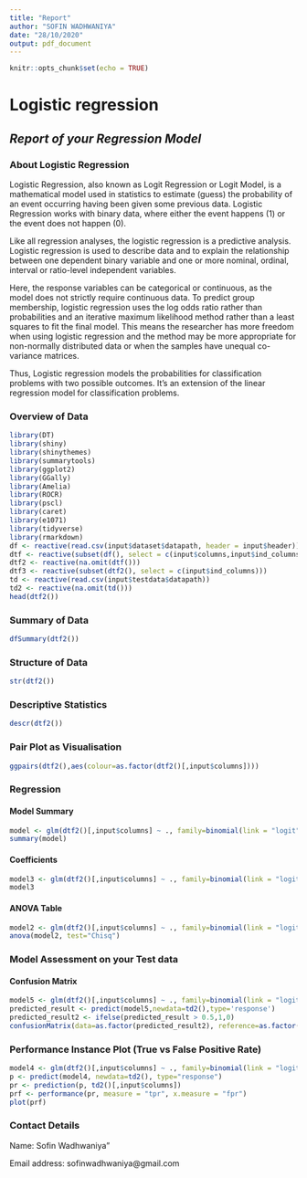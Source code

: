 ```yaml
---
title: "Report"
author: "SOFIN WADHWANIYA"
date: "28/10/2020"
output: pdf_document
---
```


```r
knitr::opts_chunk$set(echo = TRUE)
```  

# __Logistic regression__  


## ___Report of your Regression Model___  


### About Logistic Regression  


Logistic Regression, also known as Logit Regression or Logit Model, 
is a mathematical model used in statistics to estimate (guess) the 
probability of an event occurring having been given some previous data. 
Logistic Regression works with binary data, where either the event happens
(1) or the event does not happen (0).  


Like all regression analyses, the logistic regression is a predictive analysis.
Logistic regression is used to describe data and to explain the relationship 
between one dependent binary variable and one or more nominal, ordinal, interval
or ratio-level independent variables.  


Here, the response variables can be categorical or continuous, as the model 
does not strictly require continuous data. To predict group membership, logistic
regression uses the log odds ratio rather than probabilities and an iterative
maximum likelihood method rather than a least squares to fit the final model.
This means the researcher has more freedom when using logistic regression and the method may 
be more appropriate for non-normally distributed data or when the samples 
have unequal co-variance matrices.  


Thus, Logistic regression models the probabilities for classification 
problems with two possible outcomes. It's an extension of the linear
regression model for classification problems.  


### Overview of Data  


```r
library(DT)
library(shiny)
library(shinythemes)
library(summarytools)
library(ggplot2)
library(GGally)
library(Amelia)
library(ROCR)
library(pscl)
library(caret)
library(e1071)
library(tidyverse)
library(rmarkdown)
df <- reactive(read.csv(input$dataset$datapath, header = input$header))
dtf <- reactive(subset(df(), select = c(input$columns,input$ind_columns)))
dtf2 <- reactive(na.omit(dtf()))
dtf3 <- reactive(subset(dtf2(), select = c(input$ind_columns)))
td <- reactive(read.csv(input$testdata$datapath))
td2 <- reactive(na.omit(td()))
head(dtf2())
```  


### Summary of Data  


```r
dfSummary(dtf2())
```  


### Structure of Data  


```r
str(dtf2())
```  


### Descriptive Statistics  


```r
descr(dtf2())
```  


### Pair Plot as Visualisation  


```r
ggpairs(dtf2(),aes(colour=as.factor(dtf2()[,input$columns])))
```  


### Regression  


#### Model Summary  


```r
model <- glm(dtf2()[,input$columns] ~ ., family=binomial(link = "logit"), data=dtf3())
summary(model)
```  


#### Coefficients  


```r
model3 <- glm(dtf2()[,input$columns] ~ ., family=binomial(link = "logit"), data=dtf3())
model3
```  


#### ANOVA Table  


```r
model2 <- glm(dtf2()[,input$columns] ~ ., family=binomial(link = "logit"), data=dtf3())
anova(model2, test="Chisq")
```  


### Model Assessment on your Test data  


#### Confusion Matrix  


```r
model5 <- glm(dtf2()[,input$columns] ~ ., family=binomial(link = "logit"), data=dtf3())
predicted_result <- predict(model5,newdata=td2(),type='response')
predicted_result2 <- ifelse(predicted_result > 0.5,1,0)
confusionMatrix(data=as.factor(predicted_result2), reference=as.factor(td2()[,input$columns]))
```  


### Performance Instance Plot (True vs False Positive Rate)  


```r
model4 <- glm(dtf2()[,input$columns] ~ ., family=binomial(link = "logit"), data=dtf3())
p <- predict(model4, newdata=td2(), type="response")
pr <- prediction(p, td2()[,input$columns])
prf <- performance(pr, measure = "tpr", x.measure = "fpr")
plot(prf)
```  


### Contact Details  


Name: Sofin Wadhwaniya"  


Email address: sofinwadhwaniya@gmail.com  





